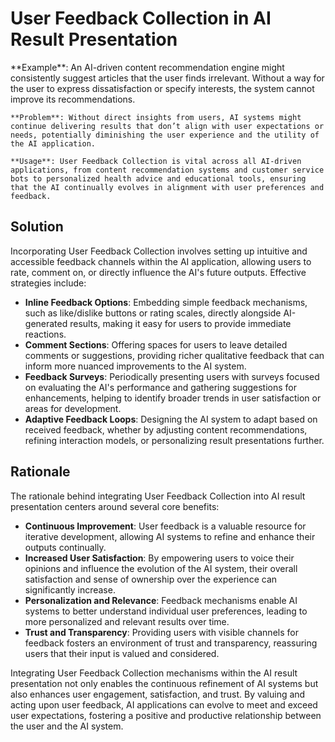 # User Feedback Collection in AI Result Presentation

   <div className="bg-neutral-100 dark:bg-neutral-800 px-16 py-10 border">
    **Example**: An AI-driven content recommendation engine might consistently suggest articles that the user finds irrelevant. Without a way for the user to express dissatisfaction or specify interests, the system cannot improve its recommendations.

    **Problem**: Without direct insights from users, AI systems might continue delivering results that don’t align with user expectations or needs, potentially diminishing the user experience and the utility of the AI application.

    **Usage**: User Feedback Collection is vital across all AI-driven applications, from content recommendation systems and customer service bots to personalized health advice and educational tools, ensuring that the AI continually evolves in alignment with user preferences and feedback.

   </div>

## Solution

Incorporating User Feedback Collection involves setting up intuitive and accessible feedback channels within the AI application, allowing users to rate, comment on, or directly influence the AI's future outputs. Effective strategies include:

- **Inline Feedback Options**: Embedding simple feedback mechanisms, such as like/dislike buttons or rating scales, directly alongside AI-generated results, making it easy for users to provide immediate reactions.
- **Comment Sections**: Offering spaces for users to leave detailed comments or suggestions, providing richer qualitative feedback that can inform more nuanced improvements to the AI system.
- **Feedback Surveys**: Periodically presenting users with surveys focused on evaluating the AI's performance and gathering suggestions for enhancements, helping to identify broader trends in user satisfaction or areas for development.
- **Adaptive Feedback Loops**: Designing the AI system to adapt based on received feedback, whether by adjusting content recommendations, refining interaction models, or personalizing result presentations further.

## Rationale

The rationale behind integrating User Feedback Collection into AI result presentation centers around several core benefits:

- **Continuous Improvement**: User feedback is a valuable resource for iterative development, allowing AI systems to refine and enhance their outputs continually.
- **Increased User Satisfaction**: By empowering users to voice their opinions and influence the evolution of the AI system, their overall satisfaction and sense of ownership over the experience can significantly increase.
- **Personalization and Relevance**: Feedback mechanisms enable AI systems to better understand individual user preferences, leading to more personalized and relevant results over time.
- **Trust and Transparency**: Providing users with visible channels for feedback fosters an environment of trust and transparency, reassuring users that their input is valued and considered.

Integrating User Feedback Collection mechanisms within the AI result presentation not only enables the continuous refinement of AI systems but also enhances user engagement, satisfaction, and trust. By valuing and acting upon user feedback, AI applications can evolve to meet and exceed user expectations, fostering a positive and productive relationship between the user and the AI system.
